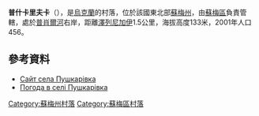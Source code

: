 {{coord|50|59|41|N|34|54|43|E|scale:100000|display=title}}

'''普什卡里夫卡'''（{{lang-uk|Пушкарівка}}），是[[烏克蘭|烏克蘭]]的村落，位於該國東北部[[蘇梅州|蘇梅州]]，由[[蘇梅區|蘇梅區]]負責管轄，處於[[普肖爾河|普肖爾河]]右岸，距離[[澤列尼加伊_(蘇梅區)|澤列尼加伊]]1.5公里，海拔高度133米，2001年人口456。

==參考資料==
* [http://pushkarivka.at.ua/ Сайт села Пушкарівка] {{Wayback|url=http://pushkarivka.at.ua/ |date=20190629093121 }}
* [http://weather.in.ua/ua/symskaja/21897 Погода в селі Пушкарівка] {{Wayback|url=http://weather.in.ua/ua/symskaja/21897 |date=20111219223807 }}

{{DEFAULTSORT:Пушкарівка}}
[[Category:蘇梅州村落|Category:蘇梅州村落]]
[[Category:蘇梅區村落|Category:蘇梅區村落]]


{{Sumy-geo-stub}}